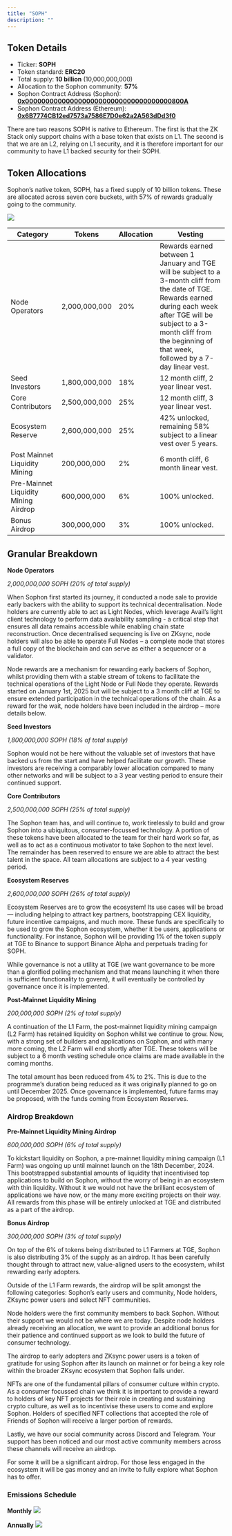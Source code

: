 ```yaml
---
title: "SOPH"
description: ""
---
```


## **Token Details**

- Ticker: **SOPH**
- Token standard: **ERC20**
- Total supply: **10 billion** (10,000,000,000)
- Allocation to the Sophon community: **57%**
- Sophon Contract Address (Sophon): **[0x000000000000000000000000000000000000800A](https://sophscan.xyz/token/0x000000000000000000000000000000000000800A)** 
- Sophon Contract Address (Ethereum): **[0x6B7774CB12ed7573a7586E7D0e62a2A563dDd3f0](https://etherscan.io/token/0x6B7774CB12ed7573a7586E7D0e62a2A563dDd3f0)**

There are two reasons SOPH is native to Ethereum. The first is that the ZK Stack only support chains with a base token that exists on L1. The second is that we are an L2, relying on L1 security, and it is therefore important for our community to have L1 backed security for their SOPH.

## Token Allocations

Sophon’s native token, SOPH, has a fixed supply of 10 billion tokens. These are allocated across seven core buckets, with 57% of rewards gradually going to the community.

<img src="/images/tokenomics/token_allocation.webp" />

| **Category**                         | **Tokens**    | **Allocation** | **Vesting**                                                                                                                                                                                                                                      |
| ------------------------------------ | ------------- | -------------- | ------------------------------------------------------------------------------------------------------------------------------------------------------------------------------------------------------------------------------------------------ |
| Node Operators                       | 2,000,000,000 | 20%            | Rewards earned between 1 January and TGE will be subject to a 3-month cliff from the date of TGE. Rewards earned during each week after TGE will be subject to a 3-month cliff from the beginning of that week, followed by a 7-day linear vest. |
| Seed Investors                       | 1,800,000,000 | 18%            | 12 month cliff, 2 year linear vest.                                                                                                                                                                                                              |
| Core Contributors                    | 2,500,000,000 | 25%            | 12 month cliff, 3 year linear vest.                                                                                                                                                                                                              |
| Ecosystem Reserve                    | 2,600,000,000 | 25%            | 42% unlocked, remaining 58% subject to a linear vest over 5 years.                                                                                                                                                                               |
| Post Mainnet Liquidity Mining        | 200,000,000   | 2%             | 6 month cliff, 6 month linear vest.                                                                                                                                                                                                              |
| Pre-Mainnet Liquidity Mining Airdrop | 600,000,000   | 6%             | 100% unlocked.                                                                                                                                                                                                                                   |
| Bonus Airdrop                        | 300,000,000   | 3%             | 100% unlocked.                                                                                                                                                                                                                                   |

## Granular Breakdown

**Node Operators**

_2,000,000,000 SOPH (20% of total supply)_

When Sophon first started its journey, it conducted a node sale to provide early backers with the ability to support its technical decentralisation. Node holders are currently able to act as Light Nodes, which leverage Avail’s light client technology to perform data availability sampling - a critical step that ensures all data remains accessible while enabling chain state reconstruction. Once decentralised sequencing is live on ZKsync, node holders will also be able to operate Full Nodes – a complete node that stores a full copy of the blockchain and can serve as either a sequencer or a validator.

Node rewards are a mechanism for rewarding early backers of Sophon, whilst providing them with a stable stream of tokens to facilitate the technical operations of the Light Node or Full Node they operate. Rewards started on January 1st, 2025 but will be subject to a 3 month cliff at TGE to ensure extended participation in the technical operations of the chain. As a reward for the wait, node holders have been included in the airdrop – more details below.

**Seed Investors**

_1,800,000,000 SOPH (18% of total supply)_

Sophon would not be here without the valuable set of investors that have backed us from the start and have helped facilitate our growth. These investors are receiving a comparably lower allocation compared to many other networks and will be subject to a 3 year vesting period to ensure their continued support.

**Core Contributors**

_2,500,000,000 SOPH (25% of total supply)_

The Sophon team has, and will continue to, work tirelessly to build and grow Sophon into a ubiquitous, consumer-focussed technology. A portion of these tokens have been allocated to the team for their hard work so far, as well as to act as a continuous motivator to take Sophon to the next level. The remainder has been reserved to ensure we are able to attract the best talent in the space. All team allocations are subject to a 4 year vesting period.

**Ecosystem Reserves**

_2,600,000,000 SOPH (26% of total supply)_

Ecosystem Reserves are to grow the ecosystem! Its use cases will be broad — including helping to attract key partners, bootstrapping CEX liquidity, future incentive campaigns, and much more. These funds are specifically to be used to grow the Sophon ecosystem, whether it be users, applications or functionality. For instance, Sophon will be providing 1% of the token supply at TGE to Binance to support Binance Alpha and perpetuals trading for SOPH.

While governance is not a utility at TGE (we want governance to be more than a glorified polling mechanism and that means launching it when there is sufficient functionality to govern), it will eventually be controlled by governance once it is implemented.

**Post-Mainnet Liquidity Mining**

_200,000,000 SOPH (2% of total supply)_

A continuation of the L1 Farm, the post-mainnet liquidity mining campaign (L2 Farm) has retained liquidity on Sophon whilst we continue to grow. Now, with a strong set of builders and applications on Sophon, and with many more coming, the L2 Farm will end shortly after TGE. These tokens will be subject to a 6 month vesting schedule once claims are made available in the coming months.

The total amount has been reduced from 4% to 2%. This is due to the programme’s duration being reduced as it was originally planned to go on until December 2025. Once governance is implemented, future farms may be proposed, with the funds coming from Ecosystem Reserves.

### Airdrop Breakdown

**Pre-Mainnet Liquidity Mining Airdrop**

_600,000,000 SOPH (6% of total supply)_

To kickstart liquidity on Sophon, a pre-mainnet liquidity mining campaign (L1 Farm) was ongoing up until mainnet launch on the 18th December, 2024. This bootstrapped substantial amounts of liquidity that incentivised top applications to build on Sophon, without the worry of being in an ecosystem with thin liquidity. Without it we would not have the brilliant ecosystem of applications we have now, or the many more exciting projects on their way. All rewards from this phase will be entirely unlocked at TGE and distributed as a part of the airdrop.

**Bonus Airdrop**

_300,000,000 SOPH (3% of total supply)_

On top of the 6% of tokens being distributed to L1 Farmers at TGE, Sophon is also distributing 3% of the supply as an airdrop. It has been carefully thought through to attract new, value-aligned users to the ecosystem, whilst rewarding early adopters.

Outside of the L1 Farm rewards, the airdrop will be split amongst the following categories: Sophon’s early users and community, Node holders, ZKsync power users and select NFT communities.

Node holders were the first community members to back Sophon. Without their support we would not be where we are today. Despite node holders already receiving an allocation, we want to provide an additional bonus for their patience and continued support as we look to build the future of consumer technology.

The airdrop to early adopters and ZKsync power users is a token of gratitude for using Sophon after its launch on mainnet or for being a key role within the broader ZKsync ecosystem that Sophon falls under.

NFTs are one of the fundamental pillars of consumer culture within crypto. As a consumer focussed chain we think it is important to provide a reward to holders of key NFT projects for their role in creating and sustaining crypto culture, as well as to incentivise these users to come and explore Sophon. Holders of specified NFT collections that accepted the role of Friends of Sophon will receive a larger portion of rewards.

Lastly, we have our social community across Discord and Telegram. Your support has been noticed and our most active community members across these channels will receive an airdrop.

For some it will be a significant airdrop. For those less engaged in the ecosystem it will be gas money and an invite to fully explore what Sophon has to offer.

### **Emissions Schedule**

**Monthly**
<img src="/images/tokenomics/soph_supply_monthly.webp" />

**Annually**
<img src="/images/tokenomics/soph_supply_annually.webp" />
